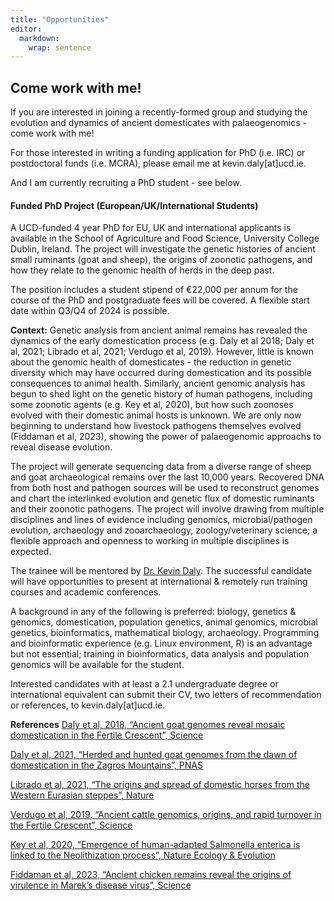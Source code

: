 ```yaml
---
title: "Opportunities"
editor: 
  markdown: 
    wrap: sentence
---
```

## **Come work with me!**

If you are interested in joining a recently-formed group and studying the evolution and dynamics of ancient domesticates with palaeogenomics - come work with me!

For those interested in writing a funding application for PhD (i.e. IRC) or postdoctoral funds (i.e. MCRA), please email me at kevin.daly[at]ucd.ie.

And I am currently recruiting a PhD student - see below.

#### **Funded PhD Project (European/UK/International Students)**

A UCD-funded 4 year PhD for EU, UK and international applicants is available in the School of Agriculture and Food Science, University College Dublin, Ireland. The project will investigate the genetic histories of ancient small ruminants (goat and sheep), the origins of zoonotic pathogens, and how they relate to the genomic health of herds in the deep past. 

The position includes a student stipend of €22,000 per annum for the course of the PhD and postgraduate fees will be covered. A flexible start date within Q3/Q4 of 2024 is possible.

**Context:**
Genetic analysis from ancient animal remains has revealed the dynamics of the early domestication process (e.g. Daly et al 2018; Daly et al, 2021; Librado et al, 2021; Verdugo et al, 2019). However, little is known about the genomic health of domesticates - the reduction in genetic diversity which may have occurred during domestication and its possible consequences to animal health. Similarly, ancient genomic analysis has begun to shed light on the genetic history of human pathogens, including some zoonotic agents (e.g. Key et al, 2020), but how such zoonoses evolved with their domestic animal hosts is unknown. We are only now beginning to understand how livestock pathogens themselves evolved (Fiddaman et al, 2023), showing the power of palaeogenomic approachs to reveal disease evolution.

The project will generate sequencing data from a diverse range of sheep and goat archaeological remains over the last 10,000 years. Recovered DNA from both host and pathogen sources will be used to reconstruct genomes and chart the interlinked evolution and genetic flux of domestic ruminants and their zoonotic pathogens. The project will involve drawing from multiple disciplines and lines of evidence including genomics, microbial/pathogen evolution, archaeology and zooarchaeology, zoology/veterinary science; a flexible approach and openness to working in multiple disciplines is expected.

The trainee will be mentored by [Dr. Kevin Daly](https://scholar.google.com/citations?user=N--aZF8AAAAJ&hl=en). The successful candidate will have opportunities to present at international & remotely run training courses and academic conferences.

A background in any of the following is preferred: biology, genetics & genomics, domestication, population genetics, animal genomics, microbial genetics, bioinformatics, mathematical biology, archaeology. Programming and bioinformatic experience (e.g. Linux environment, R) is an advantage but not essential; training in bioinformatics, data analysis and population genomics will be available for the student. 

Interested candidates with at least a 2.1 undergraduate degree or international equivalent can submit their CV, two letters of recommendation or references, to kevin.daly[at]ucd.ie.

**References**
[Daly et al, 2018, "Ancient goat genomes reveal mosaic domestication in the Fertile Crescent", Science](https://www.science.org/doi/10.1126/science.aas9411)

[Daly et al, 2021, “Herded and hunted goat genomes from the dawn of domestication in the Zagros Mountains”, PNAS](https://www.pnas.org/doi/10.1073/pnas.2100901118)

[Librado et al, 2021, “The origins and spread of domestic horses from the Western Eurasian steppes”, Nature](https://www.nature.com/articles/s41586-021-04018-9)

[Verdugo et al, 2019, “Ancient cattle genomics, origins, and rapid turnover in the Fertile Crescent”, Science](https://www.science.org/doi/10.1126/science.aav1002)

[Key et al, 2020, “Emergence of human-adapted Salmonella enterica is linked to the Neolithization process”, Nature Ecology & Evolution](https://www.ncbi.nlm.nih.gov/pmc/articles/PMC7186082/)

[Fiddaman et al, 2023, "Ancient chicken remains reveal the origins of virulence in Marek’s disease virus", Science](https://www.science.org/doi/10.1126/science.adg2238)
